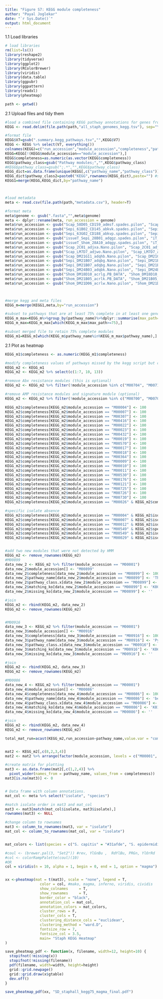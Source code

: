 ```yaml
---
title: "Figure S7: KEGG module completeness"
author: "Payal Joglekar"
date: "`r Sys.Date()`"
output: html_document
---
```



1.1 Load libraries
```r
# load libraries
rm(list=ls())
library(reshape2)
library(tidyverse)
library(ggplot2)
library(RColorBrewer)
library(viridis)
library(data.table)
library(ggpubr)
library(ggpattern)
library(readxl)
library(pheatmap)
```


```r
path <- getwd()
```


2.1 Upload files and tidy them
```r
#load a combined file containing KEGG pathway annotations for genes from all genomes
KEGG <- read.delim(file.path(path,"all_staph_genomes_kegg.tsv"), sep="\t",stringsAsFactors=FALSE,header=FALSE)

#format file
KEGG$V7=gsub(".summary.kegg_pathways.tsv","",KEGG$V7)
KEGG <- KEGG %>% select(V7, everything())
colnames(KEGG)=c("run_accession","module_accession","completeness","pathway_name","pathway_class","matching_ko","missing_ko")
KEGG=KEGG[!(KEGG$module_accession=="module_accession"),]
KEGG$completeness=as.numeric(as.vector(KEGG$completeness))
KEGG$pathway_class=gsub("Pathway modules;","",KEGG$pathway_class)
#KEGG$pathway_class=gsub(";.*","",KEGG$pathway_class)
KEGG_dict=as.data.frame(unique(KEGG[,c("pathway_name","pathway_class")]))
KEGG_dict$pathway_class2=paste0("KEGG",rownames(KEGG_dict),paste="") #simplify names of pathways
KEGG1=merge(KEGG,KEGG_dict,by="pathway_name")



#load metadata
meta <- read.csv(file.path(path,"metadata.csv"), header=T)

#format meta
meta$genome <- gsub(".fasta","",meta$genome)
meta <- dplyr::rename(meta, run_accession = genome)
meta$run_accession <- gsub("Scap_58D05_CD159_admsf.spades.pilon", "Scap_58D05_admsf.spades.pilon", meta$run_accession)
meta$run_accession <- gsub("Sepi_61B02_CD145_abkvk.spades.pilon", "Sepi_61B02_abkvk.spades.pilon", meta$run_accession)
meta$run_accession <- gsub("Sepi_63G02_CD188_abkvp.spades.pilon", "Sepi_63G02_abkvp.spades.pilon", meta$run_accession)
meta$run_accession <- gsub("issueT_Sepi_28B01_adqgz.spades.pilon", "iT_Sepi_28B01_adqgz.spades.pilon", meta$run_accession)
meta$run_accession <- gsub("issueT_Shom_28A10_adqgy.spades.pilon", "iT_Shom_28A10_adqgy.spades.pilon", meta$run_accession)
meta$run_accession <- gsub("Scap_2C01_adjxa.Nano.pilon", "Scap_2C01_adjxa.spades.pilon", meta$run_accession)
meta$run_accession <- gsub("Scap_LM7D7_adjwo.Nano.pilon", "Scap_LM7D7_adjwo.spades.pilon", meta$run_accession)
meta$run_accession <- gsub("Scap_DM21G11_adqhb.Nano.pilon", "Scap_DM21G11_adqhb.spades.pilon", meta$run_accession)
meta$run_accession <- gsub("Sepi_DM21B07_adqbg.Nano.pilon", "Sepi_DM21B07_adqbg.spades.pilon", meta$run_accession)
meta$run_accession <- gsub("Sepi_DM21B07_adqbg.Nano.pilon", "Sepi_DM21B07_adqbg.spades.pilon", meta$run_accession)
meta$run_accession <- gsub("Sepi_DM24B03_adqbk.Nano.pilon", "Sepi_DM24B03_adqbk.spades.pilon", meta$run_accession)
meta$run_accession <- gsub("Shom_DM18D10_acrlg.PB_DATA", "Shom_DM18D10_acrlg.spades.pilon", meta$run_accession)
meta$run_accession <- gsub("Shom_DM21B05_acrlk.PB_DATA", "Shom_DM21B05_acrlk.spades.pilon", meta$run_accession)
meta$run_accession <- gsub("Shom_DM21D06_acrlw.Nano.pilon", "Shom_DM21D06_acrlw.spades.pilon", meta$run_accession)



#merge kegg and meta files 
KEGG_m=merge(KEGG1,meta,by="run_accession")

#subset to pathways that are at least 75% complete in at least one genome
KEGG_m_max=KEGG_m%>%group_by(pathway_name)%>%dplyr::summarise(max_path=max(completeness))
KEGG_m_max=KEGG_m_max[which(KEGG_m_max$max_path>=75),]

#subset merged file to retain 75% complete modules
KEGG_m1=KEGG_m[which(KEGG_m$pathway_name%in%KEGG_m_max$pathway_name),]
```


2.1 Plot as heatmap
```r
KEGG_m1$completeness <- as.numeric(KEGG_m1$completeness)

#modify completeness values of pathways missed by the kegg script but confirmed to be present using eggnog-mapper
KEGG_m2 <- KEGG_m1
KEGG_m2 <- KEGG_m2 %>% select(c(1:7, 10, 13))

#remove Abx resistance modules (this is optional)
KEGG_m2 <- KEGG_m2 %>% filter(!module_accession %in% c("M00704", "M00714", "M00625", "M00627"))

#remove AMP resistance modules and signature module (optional)
KEGG_m2 <- KEGG_m2 %>% filter(!module_accession %in% c("M00700", "M00702", "M00725", "M00726", "M00730", "M00616" ))

KEGG_m2$completeness[KEGG_m2$module_accession == "M00004"] <- 100
KEGG_m2$completeness[KEGG_m2$module_accession == "M00007"] <- 100
KEGG_m2$completeness[KEGG_m2$module_accession == "M00307"] <- 100
KEGG_m2$completeness[KEGG_m2$module_accession == "M00416"] <- 100
KEGG_m2$completeness[KEGG_m2$module_accession == "M00022"] <- 100
KEGG_m2$completeness[KEGG_m2$module_accession == "M00023"] <- 100
KEGG_m2$completeness[KEGG_m2$module_accession == "M00432"] <- 100
KEGG_m2$completeness[KEGG_m2$module_accession == "M00019"] <- 100
KEGG_m2$completeness[KEGG_m2$module_accession == "M00570"] <- 100
KEGG_m2$completeness[KEGG_m2$module_accession == "M00017"] <- 100
KEGG_m2$completeness[KEGG_m2$module_accession == "M00018"] <- 100
KEGG_m2$completeness[KEGG_m2$module_accession == "M00364"] <- 100
KEGG_m2$completeness[KEGG_m2$module_accession == "M00009"] <- 100
KEGG_m2$completeness[KEGG_m2$module_accession == "M00010"] <- 100
KEGG_m2$completeness[KEGG_m2$module_accession == "M00011"] <- 100
KEGG_m2$completeness[KEGG_m2$module_accession == "M00530"] <- 100
KEGG_m2$completeness[KEGG_m2$module_accession == "M00176"] <- 100
KEGG_m2$completeness[KEGG_m2$module_accession == "M00121"] <- 100
KEGG_m2$completeness[KEGG_m2$module_accession == "M00725"] <- 100
KEGG_m2$completeness[KEGG_m2$module_accession == "M00726"] <- 100
KEGG_m2$completeness[KEGG_m2$module_accession == "M00730"] <- 100
KEGG_m2$completeness[KEGG_m2$module_accession == "M00026" & KEGG_m2$completeness > 50] <- 100

#specific isolate absence
KEGG_m2$completeness[KEGG_m2$module_accession == "M00004" & KEGG_m2$isolate == "SHNIH055"] <- 85.71
KEGG_m2$completeness[KEGG_m2$module_accession == "M00007" & KEGG_m2$isolate == "SHNIH055"] <- 75
KEGG_m2$completeness[KEGG_m2$module_accession == "M00012" & KEGG_m2$isolate == "SENIH044"] <- 60
KEGG_m2$completeness[KEGG_m2$module_accession == "M00549" & KEGG_m2$species %in% c("S. capitis", "S. epidermdis")] <- 100
KEGG_m2$completeness[KEGG_m2$module_accession == "M00549" & KEGG_m2$isolate == "SHNIH020"] <- 100
KEGG_m2$completeness[KEGG_m2$module_accession == "M00029" & KEGG_m2$isolate == "SCNIH015"] <- 80


#add two new modules that were not detected by HMM
KEGG_m2 <- remove_rownames(KEGG_m2)
#M00899
data_new_2 <- KEGG_m2 %>% filter(module_accession == "M00001")
data_new_2$module_accession[] <- "M00899"
data_new_2$completeness[data_new_2$module_accession == "M00899"] <- 100
data_new_2$pathway_name[data_new_2$module_accession == "M00899"] <- 'Thiamine salvage pathway, HMP/HET => TMP'
data_new_2$pathway_class.x[data_new_2$module_accession == "M00899"] <- "Metabolism of cofactors and vitamins; Cofactor and vitamin metabolism"
data_new_2$matching_ko[data_new_2$module_accession == "M00899"] <- 'K00878,K00941,K00788,K14153'
data_new_2$missing_ko[data_new_2$module_accession == "M00899"] <- ''

#join
KEGG_m2 <- rbind(KEGG_m2, data_new_2)
KEGG_m2 <- remove_rownames(KEGG_m2)


#M00916
data_new_3 <- KEGG_m2 %>% filter(module_accession == "M00001")
data_new_3$module_accession[] <- "M00916"
data_new_3$completeness[data_new_3$module_accession == "M00916"] <- 100
data_new_3$pathway_name[data_new_3$module_accession == "M00916"] <- 'Pyridoxal-P biosynthesis'
data_new_3$pathway_class.x[data_new_3$module_accession == "M00916"] <- "Metabolism of cofactors and vitamins; Cofactor and vitamin metabolism"
data_new_3$matching_ko[data_new_3$module_accession == "M00916"] <- 'K06215, K08681'
data_new_3$missing_ko[data_new_3$module_accession == "M00916"] <- ''

#join
KEGG_m2 <- rbind(KEGG_m2, data_new_3)
KEGG_m2 <- remove_rownames(KEGG_m2)

#M00086
data_new_4 <- KEGG_m2 %>% filter(module_accession == "M00001")
data_new_4$module_accession[] <- "M00086"
data_new_4$completeness[data_new_4$module_accession == "M00086"] <- 100
data_new_4$pathway_name[data_new_4$module_accession == "M00086"] <- 'beta-Oxidation, acyl-CoA synthesis'
data_new_4$pathway_class.x[data_new_4$module_accession == "M00086"] <- "Lipid metabolism; Fatty acid metabolism"
data_new_4$matching_ko[data_new_4$module_accession == "M00086"] <- 'K01897'
data_new_4$missing_ko[data_new_4$module_accession == "M00086"] <- ''

#join
KEGG_m2 <- rbind(KEGG_m2, data_new_4)
KEGG_m2 <- remove_rownames(KEGG_m2)

total_mat_run=acast(KEGG_m2,run_accession~pathway_name,value.var = "completeness",fill=0,fun.aggregate = mean)


mat2 <- KEGG_m2[,c(8,2,3,4)]
mat2 <- mat2 %>% arrange(factor(module_accession, levels = c("M00001", "M00002", "M00003", "M00005", "M00006", "M00580", "M00004", "M00007", "M00009", "M00010", "M00011", "M00307", "M00008", "M00012", "M00549", "M00632", "M00854", "M00157", "M00149", "M00153", "M00416", "M00579", "M00165", "M00166", "M00167", "M00168", "M00169", "M00172", "M00173", "M00345", "M00530", "M00176", "M00844", "M00028", "M00029", "M00015", "M00022", "M00023", "M00025", "M00432", "M00019", "M00535", "M00570", "M00021", "M00017", "M00035", "M00609", "M00026", "M00045", "M00016", "M00525", "M00526", "M00527", "M00134", "M00018", "M00555", "M00082", "M00083", "M00086", "M00088", "M00089", "M00098", "M00119", "M00120", "M00121", "M00125", "M00126", "M00846", "M00868", "M00140", "M00141", "M00880", "M00127", "M00899", "M00916", "M00116", "M00572", "M00577", "M00123", "M00840", "M00841", "M00048", "M00049", "M00050", "M00051", "M00052", "M00053", "M00095", "M00364", "M00365", "M00849", "M00700", "M00702", "M00725", "M00726", "M00730", "M00704", "M00714", "M00625", "M00627", "M00651", "M00611", "M00612", "M00614", "M00616", "M00618")))

#create matrix for plotting
mat3 <- as.data.frame(mat2[,c(1,2,4)] %>% 
  pivot_wider(names_from = pathway_name, values_from = completeness))
mat3[is.na(mat3)] <- 0


# Data frame with column annotations.
mat_col <- meta %>% select("isolate", "species")

#match isolate order in mat3 and mat_col
mat3 <- mat3[match(mat_col$isolate, mat3$isolate),]
rownames(mat3) <- NULL

#change column to rownames
mat3 <- column_to_rownames(mat3, var = "isolate")
mat_col <- column_to_rownames(mat_col, var = "isolate")


mat_colors <- list(species = c("S. capitis" = "#31afde", "S. epidermidis" = "#1D2951",  "S. hominis" = "#b1e1ae"))

#coul <- (brewer.pal(3, "Set2")) #rev, YlGnBu ,  RdYlBu, PRGn, YlOrRd
#col <- colorRampPalette(coul)(10)
#OR
col = viridis(n = 10, alpha = 1, begin = 0, end = 1, option = "magma")


xx <-pheatmap(mat = t(mat3), scale = "none", legend = T, 
                color = col, #mako, magma, inferno, viridis, cividis
                show_colnames     = T,
                show_rownames     = T,
                border_color = "black",
                annotation_col = mat_col,
                annotation_colors = mat_colors,
                cluster_rows = F,
                cluster_cols = T,
                clustering_distance_cols = "euclidean",
                clustering_method = "ward.D",
                fontsize_row = 7, 
                fontsize_col = 3.5,
                main= "Staph KEGG Heatmap"
)

save_pheatmap_pdf <- function(x, filename, width=12, height=10) {
  stopifnot(!missing(x))
  stopifnot(!missing(filename))
  pdf(filename, width=width, height=height)
  grid::grid.newpage()
  grid::grid.draw(x$gtable)
  dev.off()
}

save_pheatmap_pdf(xx, "SD_staphall_kegg75_magma_final.pdf")

```

